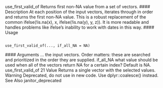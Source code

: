 use_first_valid_of Returns first non-NA value from a set of vectors.
#### Description
At each position of the input vectors, iterates through in order and returns the first non-NA value.
This is a robust replacement of the common ifelse(!is.na(x), x, ifelse(!is.na(y), y, z)).
It is more readable and handles problems like ifelse's inability to work with dates in this way.
#### Usage <pre><code>
use_first_valid_of(..., if_all_NA = NA)
</code></pre> #### Arguments
... the input vectors. Order matters: these are searched and prioritized in the order
they are supplied.
if_all_NA what value should be used when all of the vectors return NA for a certain index?
Default is NA.
use_first_valid_of 21
Value
Returns a single vector with the selected values.
Warning
Deprecated, do not use in new code. Use dplyr::coalesce() instead.
See Also
janitor_deprecated
